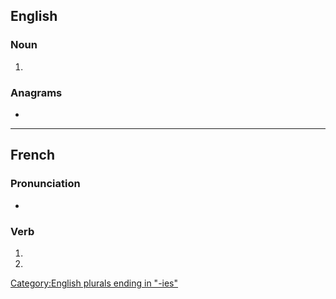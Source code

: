 {{also|armoriés}}
==English==

===Noun===
{{head|en|noun plural form}}

# {{plural of|armory|lang=en}}

===Anagrams===
* {{anagrams|en|armoires}}

[[Category:English plurals ending in "-ies"]]

----

==French==

===Pronunciation===
* {{homophones|lang=fr|armorie|armorient}}

===Verb===
{{fr-verb-form}}

# {{inflection of|armorier||2|s|pres|indc|lang=fr}}
# {{inflection of|armorier||2|s|pres|subj|lang=fr}}